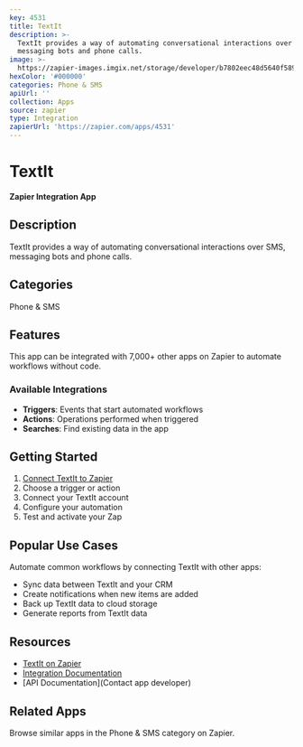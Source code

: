 ```yaml
---
key: 4531
title: TextIt
description: >-
  TextIt provides a way of automating conversational interactions over SMS,
  messaging bots and phone calls.
image: >-
  https://zapier-images.imgix.net/storage/developer/b7802eec48d5640f58927c142bfc461c.png?auto=format%2Ccompress&ixlib=python-3.0.0&q=50
hexColor: '#000000'
categories: Phone & SMS
apiUrl: ''
collection: Apps
source: zapier
type: Integration
zapierUrl: 'https://zapier.com/apps/4531'
---
```

# TextIt

**Zapier Integration App**

## Description

TextIt provides a way of automating conversational interactions over SMS, messaging bots and phone calls.

## Categories

Phone & SMS

## Features

This app can be integrated with 7,000+ other apps on Zapier to automate workflows without code.

### Available Integrations

- **Triggers**: Events that start automated workflows
- **Actions**: Operations performed when triggered
- **Searches**: Find existing data in the app

## Getting Started

1. [Connect TextIt to Zapier](https://zapier.com/apps/4531)
2. Choose a trigger or action
3. Connect your TextIt account
4. Configure your automation
5. Test and activate your Zap

## Popular Use Cases

Automate common workflows by connecting TextIt with other apps:

- Sync data between TextIt and your CRM
- Create notifications when new items are added
- Back up TextIt data to cloud storage
- Generate reports from TextIt data

## Resources

- [TextIt on Zapier](https://zapier.com/apps/4531)
- [Integration Documentation](https://zapier.com/apps/4531/integrations)
- [API Documentation](Contact app developer)

## Related Apps

Browse similar apps in the Phone & SMS category on Zapier.
